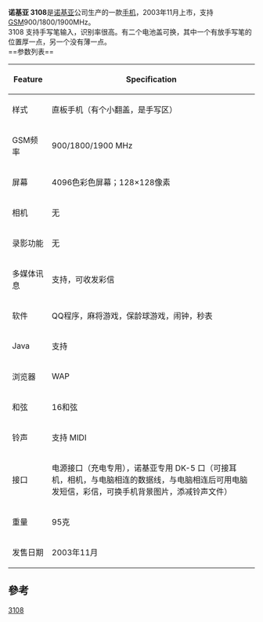 '''诺基亚 3108'''是[[诺基亚|诺基亚]]公司生产的一款[[手机|手机]]，2003年11月上市，支持[[GSM|GSM]]900/1800/1900MHz。<br />
3108 支持手写笔输入，识别率很高。有二个电池盖可换，其中一个有放手写笔的位置厚一点，另一个没有薄一点。<br />
==参数列表==
{| class="wikitable"
! Feature
! Specification
|-
| 样式 || 直板手机（有个小翻盖，是手写区）
|- 
| GSM频率 || 900/1800/1900 MHz
|-
| 屏幕 || 4096色彩色屏幕；128×128像素
|-
| 相机 || 无
|-
| 录影功能 || 无
|-
| 多媒体讯息 || 支持，可收发彩信
|-
| 软件 || QQ程序，麻将游戏，保龄球游戏，闹钟，秒表
|-
| Java || 支持
|-
| 浏览器 || WAP
|-
| 和弦 || 16和弦
|-
| 铃声 || 支持 MIDI
|-
| 接口 || 电源接口（充电专用），诺基亚专用 DK-5 口（可接耳机，相机，与电脑相连的数据线，与电脑相连后可用电脑发短信，彩信，可换手机背景图片，添减铃声文件）
|-
| 重量 || 95克
|-
| 发售日期 || 2003年11月
|}

==參考==
<references />
[[Category:诺基亚手机|3108]]
{{Mobile-stub}}
{{tele-stub}}